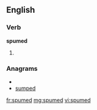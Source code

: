 ==English==

===Verb===
'''spumed'''

# {{past of|[[spume]]}}

===Anagrams===
* {{alphagram|dempsu}}
* [[sumped#English|sumped]]

[[fr:spumed]]
[[mg:spumed]]
[[vi:spumed]]